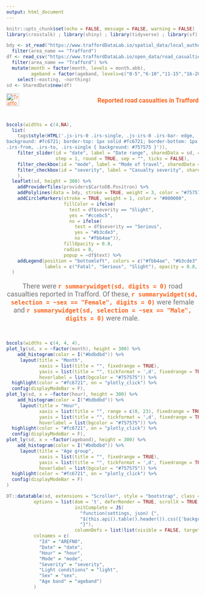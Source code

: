 ```yaml
---
output: html_document
---
```


<link rel="stylesheet" href="https://cdnjs.cloudflare.com/ajax/libs/font-awesome/4.7.0/css/font-awesome.min.css">

<style>
@import url('https://fonts.googleapis.com/css?family=Roboto');

body 
{
    font-family: 'Roboto', sans-serif;
    color: #757575;
}

h1, h2, h3, h4, h5, h6, strong
{
    color: #fc6721;
}

a
{
    color: #fc6721;
    text-decoration: none;
}

a:hover
{
    text-decoration: underline;
}
</style>

```r
knitr::opts_chunk$set(echo = FALSE, message = FALSE, warning = FALSE)
library(crosstalk) ; library(shiny) ; library(tidyverse) ; library(sf) ; library(leaflet) ; library(DT) ; library(summarywidget) ; library(plotly)

bdy <- st_read("https://www.traffordDataLab.io/spatial_data/local_authority/2016/gm_local_authority_super_generalised.geojson", quiet = TRUE) %>% 
  filter(area_name == "Trafford")
df <- read_csv("https://www.traffordDataLab.io/open_data/road_casualties/2017/STATS19_casualty_data_2017.csv") %>% 
  filter(area_name == "Trafford") %>% 
  mutate(month = factor(month, levels = month.abb),
         ageband = factor(ageband, levels=c("0-5","6-10","11-15","16-20","21-25","26-35","36-45","46-55","56-65","66-75","Over 75"), ordered = TRUE)) %>% 
    select(-easting, -northing)
sd <- SharedData$new(df)
```

<a href='https://trafforddatalab.github.io' target='_blank'><img src='https://trafforddatalab.github.io/assets/logo/trafforddatalab_logo.svg' style='height: 33px; border: 0; float: left;' alt='Trafford Data Lab' border='0'></a>
<h3 style="text-align: right;">Reported road casualties in Trafford</h3></br>


```r
bscols(widths = c(4,NA),
  list(
    tags$style(HTML('.js-irs-0 .irs-single, .js-irs-0 .irs-bar- edge, .js-irs-0 .irs-bar {
background: #fc6721; border-top: 1px solid #fc6721; border-bottom: 1px solid #fc6721 ;}
.irs-from, .irs-to, .irs-single { background: #757575 }')),
    filter_slider(id = "date", label = "Date range", sharedData = sd, column = ~date,
                  step = 1, round = TRUE, sep = "", ticks = FALSE),
    filter_checkbox(id = "mode", label = "Mode of travel", sharedData = sd, group = ~mode, inline = FALSE, columns = 2),
    filter_checkbox(id = "severity", label = "Casualty severity", sharedData = sd, group = ~severity, inline = FALSE, columns = 3)
    ),
  leaflet(sd, height = 300) %>% 
    addProviderTiles(providers$CartoDB.Positron) %>% 
    addPolylines(data = bdy, stroke = TRUE, weight = 3, color = "#757575", opacity = 1) %>% 
    addCircleMarkers(stroke = TRUE, weight = 1, color = "#000000", 
                     fillColor = ifelse(
                       test = df$severity == "Slight",
                       yes = "#ccebc5",
                       no = ifelse(
                         test = df$severity == "Serious",
                         yes = "#b3cde3",
                         no = "#fbb4ae")), 
                     fillOpacity = 0.8,
                     radius = 8, 
                     popup = ~df$text) %>% 
    addLegend(position = "bottomleft", colors = c("#fbb4ae", "#b3cde3", "#ccebc5"),
              labels = c("Fatal", "Serious", "Slight"), opacity = 0.8, title = NULL)
  )
```
<p style="font-size: large; text-align: center;">There were **`r summarywidget(sd, digits = 0)`** road casualties reported in Trafford. Of these, **`r summarywidget(sd, selection = ~sex == "Female", digits = 0)`** were female and **`r summarywidget(sd, selection = ~sex == "Male", digits = 0)`** were male.</p></br>

```r
bscols(widths = c(4, 4, 4),
plot_ly(sd, x = ~factor(month), height = 300) %>%
    add_histogram(color = I("#bdbdbd")) %>%
     layout(title = "Month",
            xaxis = list(title = "", fixedrange = TRUE),
            yaxis = list(title = "", tickformat = ',d', fixedrange = TRUE),
            hoverlabel = list(bgcolor = "#757575")) %>%
  highlight(color = "#fc6721", on = "plotly_click") %>% 
  config(displayModeBar = F),
plot_ly(sd, x = ~factor(hour), height = 300) %>%
    add_histogram(color = I("#bdbdbd")) %>%
     layout(title = "Hour",
            xaxis = list(title = "", range = c(0, 23), fixedrange = TRUE),
            yaxis = list(title = "", tickformat = ',d', fixedrange = TRUE),
            hoverlabel = list(bgcolor = "#757575")) %>%
  highlight(color = "#fc6721", on = "plotly_click") %>% 
  config(displayModeBar = F),
plot_ly(sd, x = ~factor(ageband), height = 300) %>%
    add_histogram(color = I("#bdbdbd")) %>%
     layout(title = "Age group",
            xaxis = list(title = "", fixedrange = TRUE),
            yaxis = list(title = "", tickformat = ',d', fixedrange = TRUE),
            hoverlabel = list(bgcolor = "#757575")) %>%
  highlight(color = "#fc6721", on = "plotly_click") %>% 
  config(displayModeBar = F)
)
```

```r
DT::datatable(sd, extensions = "Scroller", style = "bootstrap", class = "compact", width = "100%", rownames = FALSE,
          options = list(dom = 't', deferRender = TRUE, scrollX = TRUE, scrollY = 220, scroller = TRUE,
                         initComplete = JS(
                           "function(settings, json) {",
                           "$(this.api().table().header()).css({'background-color': '#F8F8F8', 'color': '#000'});",
                           "}"),
                         columnDefs = list(list(visible = FALSE, targets = c(2:3, 10:13)))),
          colnames = c(
            "Id" = "AREFNO",
            "Date" = "date",
            "Hour" = "hour",
            "Mode" = "mode",
            "Severity" = "severity",
            "Light conditions" = "light",
            "Sex" = "sex",
            "Age band" = "ageband")
          )
```

<a href="https://github.com/traffordDataLab/maps/tree/master/road_casualties" target="_blank">
		<i class="fa fa-github" style="font-size:24px; float:right;"></i>
</a>

